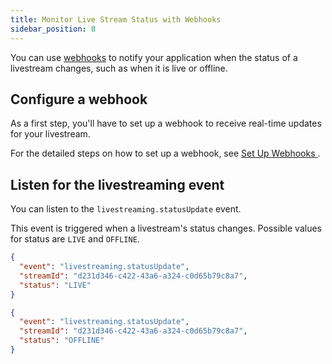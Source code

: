 ```yaml
---
title: Monitor Live Stream Status with Webhooks
sidebar_position: 8
---
```


You can use [webhooks](/guides/features/webhooks/webhooks-overview) to notify your application when the status of a livestream changes, such as when it is live or offline.

## Configure a webhook

As a first step, you'll have to set up a webhook to receive real-time updates for your livestream.

For the detailed steps on how to set up a webhook, see [Set Up Webhooks ](/guides/features/webhooks/webhooks-and-events).

## Listen for the livestreaming event

You can listen to the `livestreaming.statusUpdate` event.

This event is triggered when a livestream's status changes. Possible values for status are `LIVE` and `OFFLINE`.

<Tabs>

<TabItem value="LIVE" label="LIVE">

```json
{
  "event": "livestreaming.statusUpdate",
  "streamId": "d231d346-c422-43a6-a324-c0d65b79c8a7",
  "status": "LIVE"
}
```

</TabItem>

<TabItem value="OFFLINE" label="OFFLINE">

```json
{
  "event": "livestreaming.statusUpdate",
  "streamId": "d231d346-c422-43a6-a324-c0d65b79c8a7",
  "status": "OFFLINE"
}
```

</TabItem>

</Tabs>
